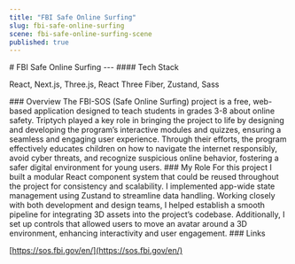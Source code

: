 ```yaml
---
title: "FBI Safe Online Surfing"
slug: fbi-safe-online-surfing
scene: fbi-safe-online-surfing-scene
published: true
---
```


<div className="flex flex-col w-full h-fit gap-y-16">
<div className="flex flex-col w-full min-h-[calc(75vh-var(--header-height))] justify-center">
<Container>
# FBI Safe Online Surfing
---
#### Tech Stack

React, Next.js, Three.js, React Three Fiber, Zustand, Sass

</Container>
</div>
<Container>
### Overview
The FBI-SOS (Safe Online Surfing) project is a free, web-based application designed to teach students in grades 3-8 about online safety. Triptych played a key role in bringing the project to life by designing and developing the program’s interactive modules and quizzes, ensuring a seamless and engaging user experience. Through their efforts, the program effectively educates children on how to navigate the internet responsibly, avoid cyber threats, and recognize suspicious online behavior, fostering a safer digital environment for young users.
### My Role
For this project I built a modular React component system that could be reused throughout the project for consistency and scalability. I implemented app-wide state management using Zustand to streamline data handling. Working closely with both development and design teams, I helped establish a smooth pipeline for integrating 3D assets into the project’s codebase. Additionally, I set up controls that allowed users to move an avatar around a 3D environment, enhancing interactivity and user engagement.
### Links

[https://sos.fbi.gov/en/](https://sos.fbi.gov/en/)

</Container>
</div>
